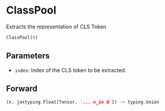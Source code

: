 
# ClassPool

Extracts the representation of CLS Token

```python copy
ClassPool(0)
```



## Parameters

- `index`: Index of the CLS token to be extracted.

## Forward
```rust
(x: jaxtyping.Float[Tensor, '... n_in d']) -> typing.Union
```
